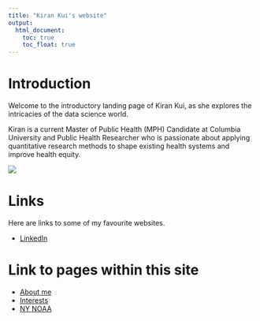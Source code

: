 ```yaml
---
title: "Kiran Kui's website"
output: 
  html_document:
    toc: true
    toc_float: true
---
```


# Introduction

Welcome to the introductory landing page of Kiran Kui, as she explores the intricacies of the data science world. 

Kiran is a current Master of Public Health (MPH) Candidate at Columbia University and Public Health Researcher who is passionate about applying quantitative research methods to shape existing health systems and improve health equity. 

![](photo/photo_kiran.png)

# Links

Here are links to some of my favourite websites.

* [LinkedIn](https://www.linkedin.com/in/kiranyankui/)

# Link to pages within this site

* [About me](about.html)
* [Interests](interests.html)
* [NY NOAA](noaa.html)



